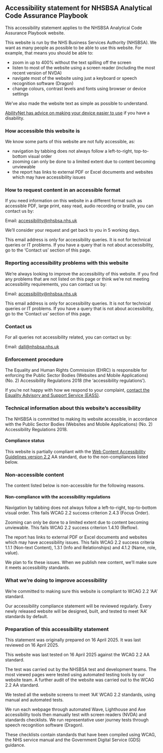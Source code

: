 ## Accessibility statement for NHSBSA Analytical Code Assurance Playbook

This accessibility statement applies to the NHSBSA Analytical Code Assurance Playbook website. 

This website is run by the NHS Business Services Authority (NHSBSA). We want as many people as possible to be able to use this website. For example, that means you should be able to:  
  
- zoom in up to 400% without the text spilling off the screen
- listen to most of the website using a screen reader (including the most recent version of NVDA)
- navigate most of the website using just a keyboard or speech recognition software (Dragon) 
- change colours, contrast levels and fonts using browser or device settings

We’ve also made the website text as simple as possible to understand.

[AbilityNet has advice on making your device easier to use](https://mcmw.abilitynet.org.uk/) if you have a disability.

### How accessible this website is

We know some parts of this website are not fully accessible, as: 
  
- navigation by tabbing does not always follow a left-to-right, top-to-bottom visual order
- zooming can only be done to a limited extent due to content becoming unviewable 
- the report has links to external PDF or Excel documents and websites which may have accessibility issues

### How to request content in an accessible format

If you need information on this website in a different format such as accessible PDF, large print, easy read, audio recording or braille, you can contact us by:
  
Email: [accessibility@nhsbsa.nhs.uk](mailto:accessibility@nhsbsa.nhs.uk) 

We’ll consider your request and get back to you in 5 working days.

This email address is only for accessibility queries. It is not for technical queries or IT problems. If you have a query that is not about accessibility, go to the ‘Contact us’ section of this page.

### Reporting accessibility problems with this website

We’re always looking to improve the accessibility of this website. If you find any problems that are not listed on this page or think we’re not meeting accessibility requirements, you can contact us by:
  
  Email: [accessibility@nhsbsa.nhs.uk](mailto:accessibility@nhsbsa.nhs.uk) 

This email address is only for accessibility queries. It is not for technical queries or IT problems. If you have a query that is not about accessibility, go to the ‘Contact us’ section of this page.

### Contact us

For all queries not accessibility related, you can contact us by:
  
Email: [dall@nhsbsa.nhs.uk](mailto:dall@nhsbsa.nhs.uk)

### Enforcement procedure

The Equality and Human Rights Commission (EHRC) is responsible for enforcing the Public Sector Bodies (Websites and Mobile Applications) (No. 2) Accessibility Regulations 2018 (the ‘accessibility regulations’). 

If you’re not happy with how we respond to your complaint, [contact the Equality Advisory and Support Service (EASS)](https://www.equalityadvisoryservice.com/).

### Technical information about this website’s accessibility 

The NHSBSA is committed to making its website accessible, in accordance with the Public Sector Bodies (Websites and Mobile Applications) (No. 2) Accessibility Regulations 2018.

#### Compliance status 

This website is partially compliant with the [Web Content Accessibility Guidelines version 2.2](https://www.w3.org/TR/WCAG22/) AA standard, due to the non-compliances listed below.

### Non-accessible content 

The content listed below is non-accessible for the following reasons.

#### Non-compliance with the accessibility regulations

Navigation by tabbing does not always follow a left-to-right, top-to-bottom visual order. This fails WCAG 2.2 success criterion 2.4.3 (Focus Order).

Zooming can only be done to a limited extent due to content becoming unviewable. This fails WCAG 2.2 success criterion 1.4.10 (Reflow).

The report has links to external PDF or Excel documents and websites which may have accessibility issues. This fails WCAG 2.2 success criteria 1.1.1 (Non-text Content), 1.3.1 (Info and Relationships) and 4.1.2 (Name, role, value).

We plan to fix these issues. When we publish new content, we’ll make sure it meets accessibility standards.

### What we’re doing to improve accessibility 

We’re committed to making sure this website is compliant to WCAG 2.2 ‘AA’ standard.

Our accessibility compliance statement will be reviewed regularly. Every newly released website will be designed, built, and tested to meet ‘AA’ standards by default.

### Preparation of this accessibility statement

This statement was originally prepared on 16 April 2025. It was last reviewed on 16 April 2025.

This website was last tested on 16 April 2025 against the WCAG 2.2 AA standard. 

The test was carried out by the NHSBSA test and development teams. The most viewed pages were tested using automated testing tools by our website team. A further audit of the website was carried out to the WCAG 2.2 AA standard.

We tested all the website screens to meet ‘AA’ WCAG 2.2 standards, using manual and automated tests.

We run each webpage through automated Wave, Lighthouse and Axe accessibility tools then manually test with screen readers (NVDA) and standards checklists.
We run representative user journey tests through speech recognition software (Dragon).

These checklists contain standards that have been compiled using WCAG, the NHS service manual and the Government Digital Service (GDS) guidance.

